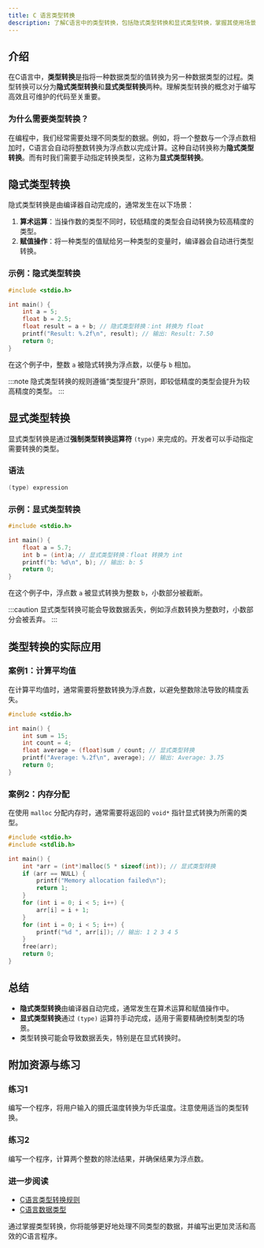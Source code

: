 ```yaml
---
title: C 语言类型转换
description: 了解C语言中的类型转换，包括隐式类型转换和显式类型转换，掌握其使用场景和注意事项。
---
```


## 介绍

在C语言中，**类型转换**是指将一种数据类型的值转换为另一种数据类型的过程。类型转换可以分为**隐式类型转换**和**显式类型转换**两种。理解类型转换的概念对于编写高效且可维护的代码至关重要。

### 为什么需要类型转换？

在编程中，我们经常需要处理不同类型的数据。例如，将一个整数与一个浮点数相加时，C语言会自动将整数转换为浮点数以完成计算。这种自动转换称为**隐式类型转换**。而有时我们需要手动指定转换类型，这称为**显式类型转换**。

## 隐式类型转换

隐式类型转换是由编译器自动完成的，通常发生在以下场景：

1. **算术运算**：当操作数的类型不同时，较低精度的类型会自动转换为较高精度的类型。
2. **赋值操作**：将一种类型的值赋给另一种类型的变量时，编译器会自动进行类型转换。

### 示例：隐式类型转换

```c
#include <stdio.h>

int main() {
    int a = 5;
    float b = 2.5;
    float result = a + b; // 隐式类型转换：int 转换为 float
    printf("Result: %.2f\n", result); // 输出: Result: 7.50
    return 0;
}
```

在这个例子中，整数 `a` 被隐式转换为浮点数，以便与 `b` 相加。

:::note
隐式类型转换的规则遵循“类型提升”原则，即较低精度的类型会提升为较高精度的类型。
:::

## 显式类型转换

显式类型转换是通过**强制类型转换运算符** `(type)` 来完成的。开发者可以手动指定需要转换的类型。

### 语法

```c
(type) expression
```

### 示例：显式类型转换

```c
#include <stdio.h>

int main() {
    float a = 5.7;
    int b = (int)a; // 显式类型转换：float 转换为 int
    printf("b: %d\n", b); // 输出: b: 5
    return 0;
}
```

在这个例子中，浮点数 `a` 被显式转换为整数 `b`，小数部分被截断。

:::caution
显式类型转换可能会导致数据丢失，例如浮点数转换为整数时，小数部分会被丢弃。
:::

## 类型转换的实际应用

### 案例1：计算平均值

在计算平均值时，通常需要将整数转换为浮点数，以避免整数除法导致的精度丢失。

```c
#include <stdio.h>

int main() {
    int sum = 15;
    int count = 4;
    float average = (float)sum / count; // 显式类型转换
    printf("Average: %.2f\n", average); // 输出: Average: 3.75
    return 0;
}
```

### 案例2：内存分配

在使用 `malloc` 分配内存时，通常需要将返回的 `void*` 指针显式转换为所需的类型。

```c
#include <stdio.h>
#include <stdlib.h>

int main() {
    int *arr = (int*)malloc(5 * sizeof(int)); // 显式类型转换
    if (arr == NULL) {
        printf("Memory allocation failed\n");
        return 1;
    }
    for (int i = 0; i < 5; i++) {
        arr[i] = i + 1;
    }
    for (int i = 0; i < 5; i++) {
        printf("%d ", arr[i]); // 输出: 1 2 3 4 5
    }
    free(arr);
    return 0;
}
```

## 总结

- **隐式类型转换**由编译器自动完成，通常发生在算术运算和赋值操作中。
- **显式类型转换**通过 `(type)` 运算符手动完成，适用于需要精确控制类型的场景。
- 类型转换可能会导致数据丢失，特别是在显式转换时。

## 附加资源与练习

### 练习1
编写一个程序，将用户输入的摄氏温度转换为华氏温度。注意使用适当的类型转换。

### 练习2
编写一个程序，计算两个整数的除法结果，并确保结果为浮点数。

### 进一步阅读
- [C语言类型转换规则](https://en.cppreference.com/w/c/language/conversion)
- [C语言数据类型](https://en.cppreference.com/w/c/language/types)

通过掌握类型转换，你将能够更好地处理不同类型的数据，并编写出更加灵活和高效的C语言程序。